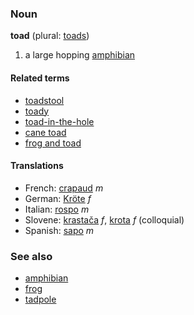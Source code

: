 ===Noun===
'''toad''' (plural: [[toads]])

# a large hopping [[amphibian]]

====Related terms====
*[[toadstool]]
*[[toady]]
*[[toad-in-the-hole]]
*[[cane toad]]
*[[frog and toad]]

====Translations====
*French: [[crapaud]] ''m''
*German: [[Kröte]] ''f''
*Italian: [[rospo]] ''m''
*Slovene: [[krastača]] ''f'', [[krota]] ''f'' (colloquial)
*Spanish: [[sapo]] ''m''

===See also===
*[[amphibian]]
*[[frog]]
*[[tadpole]]